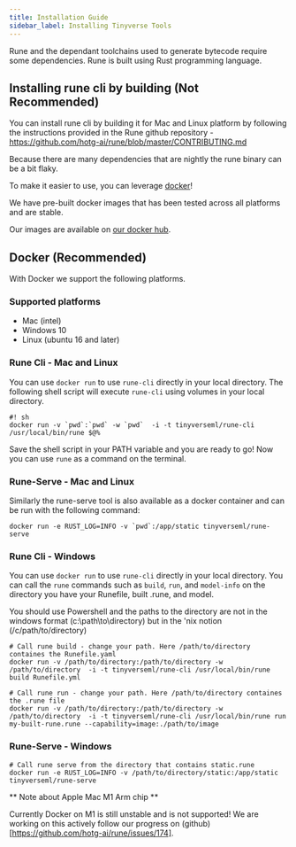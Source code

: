```yaml
---
title: Installation Guide
sidebar_label: Installing Tinyverse Tools
---
```


Rune and the dependant toolchains used to generate bytecode require some dependencies. Rune is built using Rust programming language. 

## Installing rune cli by building (Not Recommended)
You can install rune cli by building it for Mac and Linux platform by following the instructions provided in the Rune github repository - https://github.com/hotg-ai/rune/blob/master/CONTRIBUTING.md

Because there are many dependencies that are nightly the rune binary can be a bit flaky.  

To make it easier to use, you can leverage [docker](https://www.docker.com/)! 

We have pre-built docker images that has been tested across all platforms and are stable. 

Our images are available on [our docker hub](https://hub.docker.com/repository/docker/tinyverseml).

## Docker (Recommended)

With Docker we support the following platforms.
### Supported platforms
* Mac (intel)
* Windows 10
* Linux (ubuntu 16 and later)

### Rune Cli - Mac and Linux

You can use `docker run` to use `rune-cli` directly in your local directory. The following shell script will execute `rune-cli` using volumes in your local directory.
```shell
#! sh
docker run -v `pwd`:`pwd` -w `pwd`  -i -t tinyverseml/rune-cli /usr/local/bin/rune $@%   
```

Save the shell script in your PATH variable and you are ready to go! Now you can use `rune` as a command on the terminal.

### Rune-Serve  - Mac and Linux
Similarly the rune-serve tool is also available as a docker container and can be run with the following command:

```shell
docker run -e RUST_LOG=INFO -v `pwd`:/app/static tinyverseml/rune-serve
```


### Rune Cli - Windows

You can use `docker run` to use `rune-cli` directly in your local directory. You can call the `rune` commands such as `build`, `run`, and `model-info` on the directory you have your Runefile, built .rune, and model.

You should use Powershell and the paths to the directory are not in the windows format (c:\path\to\directory) but in the 'nix notion (/c/path/to/directory)

```shell
# Call rune build - change your path. Here /path/to/directory containes the Runefile.yaml
docker run -v /path/to/directory:/path/to/directory -w /path/to/directory  -i -t tinyverseml/rune-cli /usr/local/bin/rune build Runefile.yml

# Call rune run - change your path. Here /path/to/directory containes the .rune file
docker run -v /path/to/directory:/path/to/directory -w /path/to/directory  -i -t tinyverseml/rune-cli /usr/local/bin/rune run my-built-rune.rune --capability=image:./path/to/image
```

### Rune-Serve - Windows

```shell
# Call rune serve from the directory that contains static.rune
docker run -e RUST_LOG=INFO -v /path/to/directory/static:/app/static tinyverseml/rune-serve
```

** Note about Apple Mac M1 Arm chip **

Currently Docker on M1 is still unstable and is not supported! We are working on this actively follow our progress
on (github)[https://github.com/hotg-ai/rune/issues/174].  




